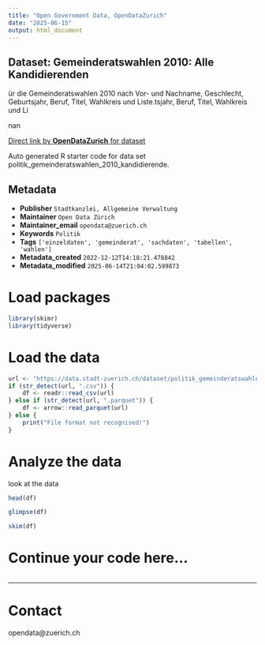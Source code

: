 ```yaml
---
title: "Open Government Data, OpenDataZurich"
date: "2025-06-15"
output: html_document
---
```


## Dataset: Gemeinderatswahlen 2010: Alle Kandidierenden

ür die Gemeinderatswahlen 2010 nach Vor- und Nachname, Geschlecht, Geburtsjahr, Beruf, Titel, Wahlkreis und Liste.tsjahr, Beruf, Titel, Wahlkreis und Li

nan

[Direct link by **OpenDataZurich** for dataset](https://data.stadt-zuerich.ch/dataset/politik_gemeinderatswahlen_2010_kandidierende)

Auto generated R starter code for data set politik_gemeinderatswahlen_2010_kandidierende.

## Metadata

- **Publisher** `Stadtkanzlei, Allgemeine Verwaltung`
- **Maintainer** `Open Data Zürich`
- **Maintainer_email** `opendata@zuerich.ch`
- **Keywords** `Politik`
- **Tags** `['einzeldaten', 'gemeinderat', 'sachdaten', 'tabellen', 'wahlen']`
- **Metadata_created** `2022-12-12T14:18:21.478842`
- **Metadata_modified** `2025-06-14T21:04:02.599873`


# Load packages

```r
library(skimr)
library(tidyverse)
```

# Load the data

```r
url <- "https://data.stadt-zuerich.ch/dataset/politik_gemeinderatswahlen_2010_kandidierende/download/gemeinderatswahlen_2010_kandidierende.csv"
if (str_detect(url, ".csv")) {
    df <- readr::read_csv(url)
} else if (str_detect(url, ".parquet")) {
    df <- arrow::read_parquet(url)
} else {
    print("File format not recognised!")
}
```

# Analyze the data

look at the data
```r
head(df)
```

```r
glimpse(df)
```

```r
skim(df)
```

# Continue your code here...

```r

```

------------------------------------------------------------------------

# Contact

opendata@zuerich.ch
